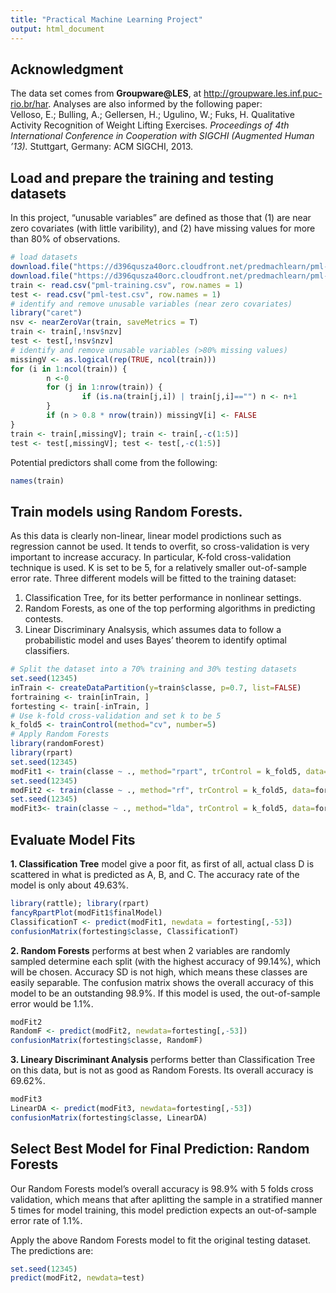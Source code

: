 ```yaml
---
title: "Practical Machine Learning Project"
output: html_document
---
```

## Acknowledgment 

The data set comes from **Groupware@LES**, at <http://groupware.les.inf.puc-rio.br/har>. Analyses are also informed by the following paper:  
Velloso, E.; Bulling, A.; Gellersen, H.; Ugulino, W.; Fuks, H. Qualitative Activity Recognition of Weight Lifting Exercises. *Proceedings of 4th International Conference in Cooperation with SIGCHI (Augmented Human ’13).* Stuttgart, Germany: ACM SIGCHI, 2013.


## Load and prepare the training and testing datasets

In this project, "unusable variables" are defined as those that (1) are near zero covariates (with little varibility), and (2) have missing values for more than 80% of observations.

```r
# load datasets
download.file("https://d396qusza40orc.cloudfront.net/predmachlearn/pml-training.csv", destfile="pml-training.csv", method= "wget")
download.file("https://d396qusza40orc.cloudfront.net/predmachlearn/pml-testing.csv", destfile="pml-test.csv", method= "wget")
train <- read.csv("pml-training.csv", row.names = 1)
test <- read.csv("pml-test.csv", row.names = 1)
# identify and remove unusable variables (near zero covariates)
library("caret")
nsv <- nearZeroVar(train, saveMetrics = T)
train <- train[,!nsv$nzv]
test <- test[,!nsv$nzv]
# identify and remove unusable variables (>80% missing values)
missingV <- as.logical(rep(TRUE, ncol(train)))
for (i in 1:ncol(train)) {
        n <-0
        for (j in 1:nrow(train)) {
                if (is.na(train[j,i]) | train[j,i]=="") n <- n+1
        }
        if (n > 0.8 * nrow(train)) missingV[i] <- FALSE
}
train <- train[,missingV]; train <- train[,-c(1:5)]
test <- test[,missingV]; test <- test[,-c(1:5)]
```

Potential predictors shall come from the following:
```r
names(train)
```

## Train models using Random Forests.

As this data is clearly non-linear, linear model prodictions such as regression cannot be used. It tends to overfit, so cross-validation is very important to increase accuracy. In particular, K-fold cross-validation technique is used. K is set to be 5, for a relatively smaller out-of-sample error rate. Three different models will be fitted to the training dataset:

1. Classification Tree, for its better performance in nonlinear settings.
2. Random Forests, as one of the top performing algorithms in predicting contests. 
3. Linear Discriminary Analsysis, which assumes data to follow a probabilistic model and uses Bayes' theorem to identify optimal classifiers.

```r
# Split the dataset into a 70% training and 30% testing datasets
set.seed(12345)
inTrain <- createDataPartition(y=train$classe, p=0.7, list=FALSE)
fortraining <- train[inTrain, ]
fortesting <- train[-inTrain, ]
# Use k-fold cross-validation and set k to be 5
k_fold5 <- trainControl(method="cv", number=5)
# Apply Random Forests
library(randomForest)
library(rpart)
set.seed(12345)
modFit1 <- train(classe ~ ., method="rpart", trControl = k_fold5, data=fortraining)
set.seed(12345)
modFit2 <- train(classe ~ ., method="rf", trControl = k_fold5, data=fortraining)
set.seed(12345)
modFit3<- train(classe ~ ., method="lda", trControl = k_fold5, data=fortraining)
```

## Evaluate Model Fits

**1. Classification Tree** model give a poor fit, as first of all, actual class D is scattered in what is predicted as A, B, and C. The accuracy rate of the model is only about 49.63%.

```r
library(rattle); library(rpart)
fancyRpartPlot(modFit1$finalModel)
ClassificationT <- predict(modFit1, newdata = fortesting[,-53])
confusionMatrix(fortesting$classe, ClassificationT)
```

**2. Random Forests** performs at best when 2 variables are randomly sampled determine each split (with the highest accuracy of 99.14%), which will be chosen. Accuracy SD is not high, which means these classes are easily separable. The confusion matrix shows the overall accuracy of this model to be an outstanding 98.9%. If this model is used, the out-of-sample error would be 1.1%.   

```r
modFit2
RandomF <- predict(modFit2, newdata=fortesting[,-53])
confusionMatrix(fortesting$classe, RandomF)
```

**3. Lineary Discriminant Analysis** performs better than Classification Tree on this data, but is not as good as Random Forests. Its overall accuracy is 69.62%. 

```r
modFit3
LinearDA <- predict(modFit3, newdata=fortesting[,-53])
confusionMatrix(fortesting$classe, LinearDA)
```

## Select Best Model for Final Prediction: Random Forests

Our Random Forests model's overall accuracy is 98.9% with 5 folds cross validation, which means that after aplitting the sample in a stratified manner 5 times for model training, this model prediction expects an out-of-sample error rate of 1.1%.

Apply the above Random Forests model to fit the original testing dataset. The predictions are:

```r
set.seed(12345)
predict(modFit2, newdata=test)
```

